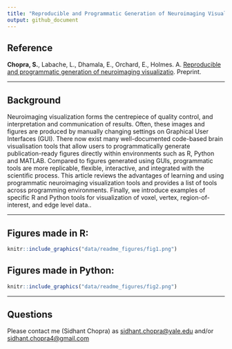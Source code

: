 ```yaml
---
title: "Reproducible and Programmatic Generation of Neuroimaging Visualizations"
output: github_document
---
```


## Reference

**Chopra, S.**, Labache, L., Dhamala, E., Orchard, E., Holmes. A. [Reproducible and programmatic generation of neuroimaging visualizatio](https://github.com/sidchop/RepoNeuroVis/blob/main/manuscript.pdf). Preprint.

------------------------------------------------------------------------

## Background

Neuroimaging visualization forms the centrepiece of quality control, and interpretation and communication of results. Often, these images and figures are produced by manually changing settings on Graphical User Interfaces (GUI). There now exist many well-documented code-based brain visualisation tools that allow users to programmatically generate publication-ready figures directly within environments such as R, Python and MATLAB. Compared to figures generated using GUIs, programmatic tools are more replicable, flexible, interactive, and integrated with the scientific process. This article reviews the advantages of learning and using programmatic neuroimaging visualization tools and provides a list of tools across programming environments. Finally, we introduce examples of specific R and Python tools for visualization of voxel, vertex, region-of-interest, and edge level data..

------------------------------------------------------------------------

## Figures made in R: \ 

```r
knitr::include_graphics("data/readme_figures/fig1.png")
```

## Figures made in Python: \

```r
knitr::include_graphics("data/readme_figures/fig2.png")
```

------------------------------------------------------------------------

## Questions

Please contact me (Sidhant Chopra) as [sidhant.chopra\@yale.edu](mailto:sidhant.chopra@yale.edu){.email} and/or [sidhant.chopra4\@gmail.com](mailto:sidhant.chopra4@gmail.com){.email}
